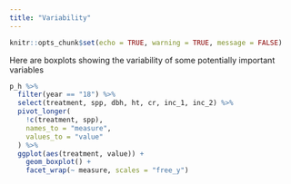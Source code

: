 ```yaml
---
title: "Variability"
---
```


```r
knitr::opts_chunk$set(echo = TRUE, warning = TRUE, message = FALSE)
```

Here are boxplots showing the variability of some potentially important variables

```r
p_h %>%
  filter(year == "18") %>%
  select(treatment, spp, dbh, ht, cr, inc_1, inc_2) %>%
  pivot_longer(
    !c(treatment, spp),
    names_to = "measure",
    values_to = "value"
  ) %>%
  ggplot(aes(treatment, value)) +
    geom_boxplot() +
    facet_wrap(~ measure, scales = "free_y")
```

